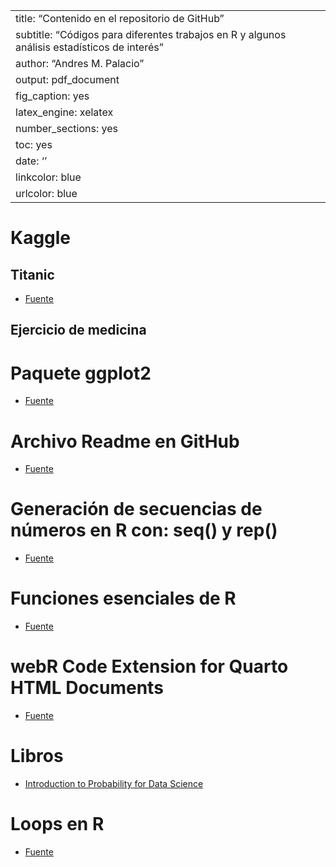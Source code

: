 
---
title: "Contenido en el repositorio de GitHub"
subtitle: "Códigos para diferentes trabajos en R y algunos análisis estadísticos de interés"
author: "Andres M. Palacio"
output: pdf_document
fig_caption: yes
latex_engine: xelatex
number_sections: yes
toc: yes
date: '\today'
linkcolor: blue
urlcolor: blue
---

\pagebreak


# Kaggle


## Titanic


- [Fuente](https://pyoflife.com/exploring-the-titanic-dataset-with-r-a-beginners-guide-to-eda-pdf/)


\pagebreak


## Ejercicio de medicina


\pagebreak


# Paquete ggplot2


- [Fuente](https://github.com/erikgahner/awesome-ggplot2#readme)


\pagebreak


# Archivo Readme en GitHub


- [Fuente]()


\pagebreak


# Generación de secuencias de números en R con: seq() y rep()


- [Fuente](https://www.marsja.se/how-to-generate-a-sequence-of-numbers-in-r-with-seq-and-rep/)


# Funciones esenciales de R


- [Fuente](https://www.rforecology.com/post/the-essential-functions-of-r-cheatsheet/)


\pagebreak


# webR Code Extension for Quarto HTML Documents

- [Fuente](https://github.com/coatless/quarto-webr#install-on-an-as-needed-basis)


\pagebreak


# Libros


- [Introduction to Probability for Data Science](https://probability4datascience.com/)


\pagebreak


# Loops en R


- [Fuente](https://statisticsglobe.com/loops-in-r/)


\pagebreak

